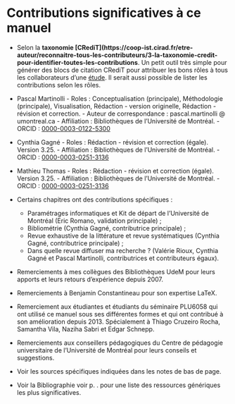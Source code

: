 # Contributions significatives à ce manuel {#sec-contributions}

-   Selon la **taxonomie [CRediT](https://coop-ist.cirad.fr/etre-auteur/reconnaitre-tous-les-contributeurs/3-la-taxonomie-credit-pour-identifier-toutes-les-contributions**. Un petit outil très simple pour générer des blocs de citation CRediT pour attribuer les bons rôles à tous les collaborateurs d'une [étude](https://rollercoaster.shinyapps.io/tenzing/). Il serait aussi possible de lister les contributions selon les rôles.

-   Pascal Martinolli
        -   Roles : Conceptualisation (principale), Méthodologie (principale), Visualisation, Rédaction - version originelle, Rédaction - révision et correction.
        -   Auteur de correspondance : pascal.martinolli \@ umontreal.ca
        -   Affiliation : Bibliothèques de l'Université de Montréal.
        -   ORCID : [0000-0003-0122-5300](https://orcid.org/0000-0003-0122-5300)
-   Cynthia Gagné
        -   Roles : Rédaction - révision et correction (égale). Version 3.25.
        -   Affiliation : Bibliothèques de l'Université de Montréal.
        -   ORCID : [0000-0003-0251-3136](https://orcid.org/0000-0003-0251-3136)
-   Mathieu Thomas
        -   Roles : Rédaction - révision et correction (égale). Version 3.25.
        -   Affiliation : Bibliothèques de l'Université de Montréal.
        -   ORCID : [0000-0003-0251-3136](https://orcid.org/0000-0003-0251-3136)

-   Certains chapitres ont des contributions spécifiques :
    -   Paramétrages informatiques et Kit de départ de l'Université de Montréal (Eric Romano, validation principale) ;
    -   Bibliométrie (Cynthia Gagné, contributrice principale) ;
    -   Revue exhaustive de la littérature et revue systématiques (Cynthia Gagné, contributrice principale) ;
    -   Dans quelle revue diffuser ma recherche ? (Valérie Rioux, Cynthia Gagné et Pascal Martinolli, contributrices et contributeurs égaux).

-   Remerciements à mes collègues des Bibliothèques UdeM pour leurs apports et leurs retours d'expérience depuis 2007.
-   Remerciements à Benjamin Constantineau pour son expertise LaTeX.
-   Remerciement aux étudiantes et étudiants du séminaire PLU6058 qui ont utilisé ce manuel sous ses différentes formes et qui ont contribué à son amélioration depuis 2013. Spécialement à Thiago Cruzeiro Rocha, Samantha Vila, Naziha Sabri et Edgar Schnepp.
-   Remerciements aux conseillers pédagogiques du Centre de pédagogie universitaire de l'Université de Montréal pour leurs conseils et suggestions.
-   Voir les sources spécifiques indiquées dans les notes de bas de page.
-   Voir la Bibliographie voir p. . pour une liste des ressources génériques les plus significatives.
